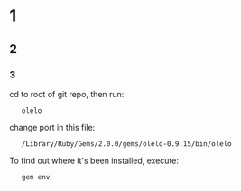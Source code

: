 = 1 =
== 2 ==
=== 3 ===



cd to root of git repo, then run:

	olelo

change port in this file:

	/Library/Ruby/Gems/2.0.0/gems/olelo-0.9.15/bin/olelo

To find out where it's been installed, execute:

	gem env

